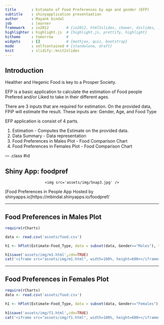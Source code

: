 ---
title       : Estimate of Food Preferences by age and gender (EFP)
subtitle    : shinyapplication presentaation
author      : Mayank bindal
job         : learner
framework   : io2012        # {io2012, html5slides, shower, dzslides, ...}
highlighter : highlight.js  # {highlight.js, prettify, highlight}
hitheme     : tomorrow      # 
widgets     : []            # {mathjax, quiz, bootstrap}
mode        : selfcontained # {standalone, draft}
knit        : slidify::knit2slides
---

## Introduction

Healther and Hegenic Food is key to a Prosper Society.

EFP is a basic application to calculate the estimation of Food people Prefered and/or Liked to take in their different ages.

There are 3 inputs that are required for estimation. On the provided data, FPiP will estimate the result. These inputs are:
 Gender, Age, and Food Type


EFP application is consist of 4 parts.

1. Estimation - Computes the Estimate on the provided data.
2. Data Summary - Data representation
3. Food Preferences in Males Plot - Food Comparison Chart
4. Food Preferences in Females Plot - Food Comparison Chart


--- .class #id 

##  Shiny App: foodpref

<div style='text-align: center;'>
    <img src='assets/img/Snap3.jpg' />
</div>   
[Food Preferences in People App Hosted by shinyapps.io]https://mbindal.shinyapps.io/foodpref/

---

## Food Preferences in Males Plot

```{r, echo=FALSE, results='asis', message=FALSE}
require(rCharts)

data <- read.csv('assets/food.csv')

h1 <- hPlot(Estimate~Food_Type, data = subset(data, Gender=="Males"), type = c("line", "bubble"), group = "Age", size="Estimate")

h1$save('assets/img/m1.html',cdn=TRUE)
cat('<iframe src="assets/img/m1.html", width=100%, height=600></iframe>')

```

---

## Food Preferences in Females Plot 

```{r, echo=FALSE, results='asis', message=FALSE}
require(rCharts)
data <- read.csv('assets/food.csv')

h1 <- hPlot(Estimate~Food_Type, data = subset(data, Gender=="Females"), type = c("line", "bubble"), group = "Age", size="Estimate")
                        
h1$save('assets/img/f1.html',cdn=TRUE)
cat('<iframe src="assets/img/f1.html", width=100%, height=600></iframe>')

```

